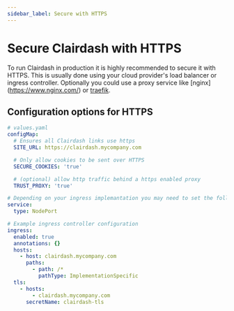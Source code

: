 ```yaml
---
sidebar_label: Secure with HTTPS
---
```


# Secure Clairdash with HTTPS

To run Clairdash in production it is highly recommended to secure it with HTTPS. This is usually done using your
cloud provider's load balancer or ingress controller. Optionally you could use a proxy service like [nginx]
(https://www.nginx.com/) or [traefik](https://traefik.io/).

## Configuration options for HTTPS

```yaml
# values.yaml
configMap:
  # Ensures all Clairdash links use https
  SITE_URL: https://clairdash.mycompany.com

  # Only allow cookies to be sent over HTTPS
  SECURE_COOKIES: 'true'

  # (optional) allow http traffic behind a https enabled proxy
  TRUST_PROXY: 'true'

# Depending on your ingress implemantation you may need to set the following
service:
  type: NodePort

# Example ingress controller configuration
ingress:
  enabled: true
  annotations: {}
  hosts:
    - host: clairdash.mycompany.com
      paths:
        - path: /*
          pathType: ImplementationSpecific
  tls:
    - hosts:
        - clairdash.mycompany.com
      secretName: clairdash-tls
```
